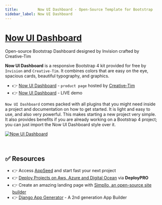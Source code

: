```yaml
---
title:         Now UI Dashboard - Open-Source Template for Bootstrap 
sidebar_label: Now UI Dashboard
---
```


# [Now UI Dashboard](https://www.creative-tim.com/product/now-ui-dashboard?AFFILIATE=128200)

<SubHeading>Open-source Bootstrap Dashboard designed by Invision crafted by Creative-Tim</SubHeading>

**Now UI Dashboard** is a responsive Bootstrap 4 kit provided for free by `Invision` and `Creative-Tim`. It combines colors that are easy on the eye, spacious cards, beautiful typography, and graphics.

- 👉 [Now UI Dashboard](https://www.creative-tim.com/product/now-ui-dashboard?AFFILIATE=128200) - `product page` hosted by [Creative-Tim](../partners/creative-tim.mdx)
- 👉 [Now UI Dashboard](https://demos.creative-tim.com/now-ui-dashboard/examples/dashboard.html?AFFILIATE=128200) - LIVE demo

`Now UI Dashboard` comes packed with all plugins that you might need inside a project and documentation on how to get started. 
It is light and easy to use, and also very powerful. This makes starting a new project very simple. 
It also provides benefits if you are already working on a Bootstrap 4 project; you can just import the Now UI Dashboard style over it.

[![Now UI Dashboard](https://user-images.githubusercontent.com/51070104/224491352-34b86320-5a4b-4b1d-88ba-51993ad360fc.png)](https://www.creative-tim.com/product/now-ui-dashboard?AFFILIATE=128200)

<br />

## ✅ Resources 

- 👉 Access [AppSeed](https://appseed.us/) and start fast your next project
- 👉 [Deploy Projects on Aws, Azure and Digital Ocean](https://www.docs.deploypro.dev/) via **DeployPRO**
- 👉 Create an amazing landing page with [Simpllo, an open-source site builder](https://www.simpllo.com/)
- 👉 [Django App Generator](https://app-generator.dev/django/) - A 2nd generation App Builder
